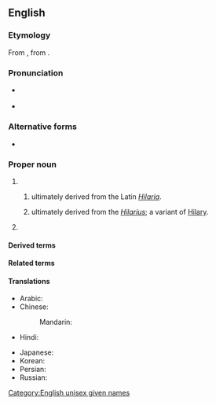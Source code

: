 ==English==
===Etymology===
From {{der|en|la|Hilarius}}, from {{m|la|hilare|t=cheerfully}}.

===Pronunciation===
* {{a|UK|US}} {{IPA|en|/ˈhɪ.lə.ɹi/}}
* {{audio|en|en-us-Hillary.ogg|Audio (US)}}

===Alternative forms===
* {{alter|en|Hilary}}

===Proper noun===
{{en-proper noun|s}}

# {{given name|en|unisex|from=Latin}}
## {{given name|en|female|from=Latin}} ultimately derived from the Latin ''[[Hilaria]]''.
## {{given name|en|male|from=Latin}} ultimately derived from the {{etyl|la|en}} ''[[Hilarius]]''; a variant of [[Hilary]].
# {{surname|en|[[patronymic]]|from=given names}}

====Derived terms====
{{der3|en
|Billary
|Hildebeast
|HillaryCare
|Hitlery
|Killary
|Shillary
|Shrillary
|Hill
|Hills
|Hilli
|Hillie
|Hilley
|Hilly
|Hil
|Hils
|Hili
|Hilie
|Hiley
|Hily
}}

====Related terms====
{{rel3|en|
|hilarious
|Hilary
}}

====Translations====
{{trans-top|female given name}}
* Arabic: {{t|ar|هِيلَارِي|f}}
* Chinese:
*: Mandarin: {{t+|cmn|希拉里|tr=Xīlālǐ|sc=Hani}}
* Hindi: {{t|hi|हिलेरी|f}}
{{trans-mid}}
* Japanese: {{t|ja|ヒラリー|tr=Hirarī}}
* Korean: {{t|ko|^힐러리}}
* Persian: {{t|fa|هیلاری|tr=hilâri}}
* Russian: {{t+|ru|Хи́ллари|f}}
{{trans-bottom}}

[[Category:English unisex given names]]